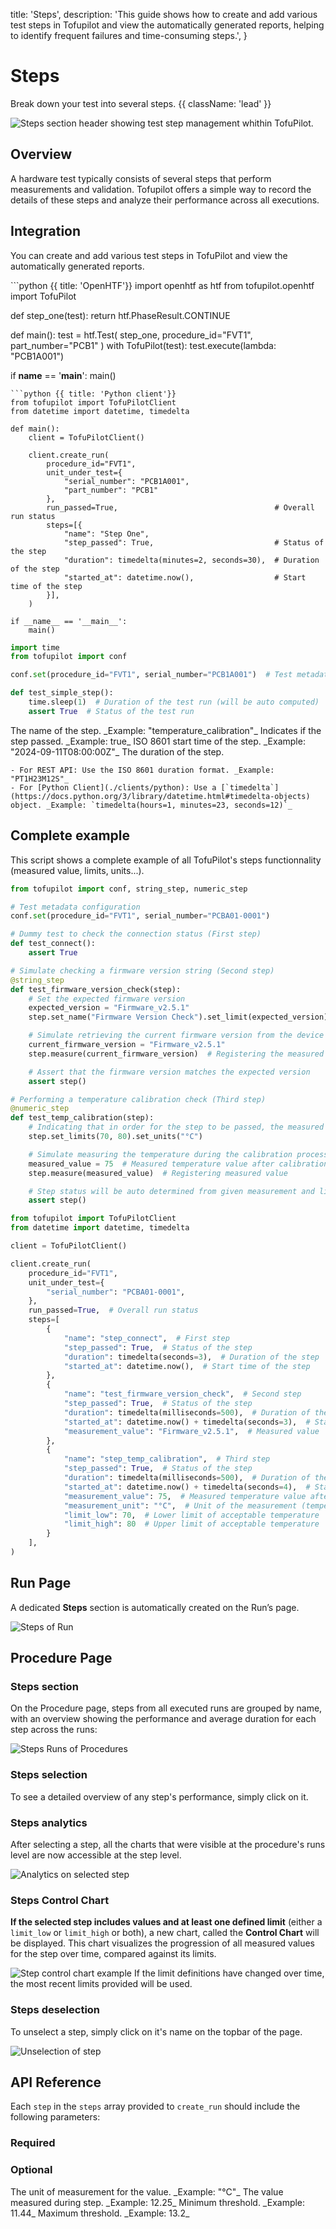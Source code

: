  title: 'Steps',
  description:
    'This guide shows how to create and add various test steps in Tofupilot and view the automatically generated reports, helping to identify frequent failures and time-consuming steps.',
}

# Steps
Break down your test into several steps. {{ className: 'lead' }}

<Image
  src="/steps-header.png"
  alt="Steps section header showing test step management whithin TofuPilot."
/>

## Overview

A hardware test typically consists of several steps that perform measurements and validation. Tofupilot offers a simple way to record the details of these steps and analyze their performance across all executions.


## Integration
You can create and add various test steps in TofuPilot and view the automatically generated reports.

<CodeGroup>
```python {{ title: 'OpenHTF'}}
import openhtf as htf
from tofupilot.openhtf import TofuPilot

def step_one(test):
    return htf.PhaseResult.CONTINUE

def main():
    test = htf.Test(
        step_one,
        procedure_id="FVT1",
        part_number="PCB1"
    )
    with TofuPilot(test):
        test.execute(lambda: "PCB1A001")

if __name__ == '__main__':
    main()
```
```python {{ title: 'Python client'}}
from tofupilot import TofuPilotClient
from datetime import datetime, timedelta

def main():
    client = TofuPilotClient()

    client.create_run(
        procedure_id="FVT1",
        unit_under_test={
            "serial_number": "PCB1A001",
            "part_number": "PCB1"
        },
        run_passed=True,                                   # Overall run status
        steps=[{
            "name": "Step One",
            "step_passed": True,                           # Status of the step
            "duration": timedelta(minutes=2, seconds=30),  # Duration of the step
            "started_at": datetime.now(),                  # Start time of the step
        }],
    )

if __name__ == '__main__':
    main()
```

```python {{ title: 'Pytest plugin'}}
import time
from tofupilot import conf

conf.set(procedure_id="FVT1", serial_number="PCB1A001")  # Test metadata

def test_simple_step():
    time.sleep(1)  # Duration of the test run (will be auto computed)
    assert True  # Status of the test run
```
</CodeGroup>

<Properties>
  <Property name="name" type="string, required">
    The name of the step. _Example: "temperature_calibration"_
  </Property>
  <Property name="step_passed" type="boolean, required">
    Indicates if the step passed. _Example: true_
  </Property>
  <Property name="started_at" type="string, required">
    ISO 8601 start time of the step. _Example: "2024-09-11T08:00:00Z"_
  </Property>
  <Property name="duration" type="string, required">
    The duration of the step.

    - For REST API: Use the ISO 8601 duration format. _Example: "PT1H23M12S"_
    - For [Python Client](./clients/python): Use a [`timedelta`](https://docs.python.org/3/library/datetime.html#timedelta-objects) object. _Example: `timedelta(hours=1, minutes=23, seconds=12)`_

  </Property>
</Properties>

## Complete example

This script shows a complete example of all TofuPilot's steps functionnality (measured value, limits, units...).

<CodeGroup label="create_run_with_steps_complete.py">

```python {{ title: 'Pytest plugin' }}
from tofupilot import conf, string_step, numeric_step

# Test metadata configuration
conf.set(procedure_id="FVT1", serial_number="PCBA01-0001")

# Dummy test to check the connection status (First step)
def test_connect():
    assert True

# Simulate checking a firmware version string (Second step)
@string_step
def test_firmware_version_check(step):
    # Set the expected firmware version
    expected_version = "Firmware_v2.5.1"
    step.set_name("Firmware Version Check").set_limit(expected_version)

    # Simulate retrieving the current firmware version from the device
    current_firmware_version = "Firmware_v2.5.1"
    step.measure(current_firmware_version)  # Registering the measured firmware version

    # Assert that the firmware version matches the expected version
    assert step()

# Performing a temperature calibration check (Third step)
@numeric_step
def test_temp_calibration(step):
    # Indicating that in order for the step to be passed, the measured value should be between 70°C and 80°C
    step.set_limits(70, 80).set_units("°C")

    # Simulate measuring the temperature during the calibration process
    measured_value = 75  # Measured temperature value after calibration
    step.measure(measured_value)  # Registering measured value

    # Step status will be auto determined from given measurement and limits
    assert step()
```

```python {{ title: 'Python client'}}
from tofupilot import TofuPilotClient
from datetime import datetime, timedelta

client = TofuPilotClient()

client.create_run(
    procedure_id="FVT1",
    unit_under_test={
        "serial_number": "PCBA01-0001",
    },
    run_passed=True,  # Overall run status
    steps=[
        {
            "name": "step_connect",  # First step
            "step_passed": True,  # Status of the step
            "duration": timedelta(seconds=3),  # Duration of the step
            "started_at": datetime.now(),  # Start time of the step
        },
        {
            "name": "test_firmware_version_check",  # Second step
            "step_passed": True,  # Status of the step
            "duration": timedelta(milliseconds=500),  # Duration of the step (<1s)
            "started_at": datetime.now() + timedelta(seconds=3),  # Start time of the second step
            "measurement_value": "Firmware_v2.5.1",  # Measured value
        },
        {
            "name": "step_temp_calibration",  # Third step
            "step_passed": True,  # Status of the step
            "duration": timedelta(milliseconds=500),  # Duration of the step (<1s)
            "started_at": datetime.now() + timedelta(seconds=4),  # Start time of the fourth step
            "measurement_value": 75,  # Measured temperature value after calibration
            "measurement_unit": "°C",  # Unit of the measurement (temperature)
            "limit_low": 70,  # Lower limit of acceptable temperature
            "limit_high": 80  # Upper limit of acceptable temperature
        }
    ],
)
```
</CodeGroup>



## Run Page

A dedicated **Steps** section is automatically created on the Run’s page.

<Image src="/steps-run.png" alt="Steps of Run" />

## Procedure Page

### Steps section

On the Procedure page, steps from all executed runs are grouped by name, with an overview showing the performance and average duration for each step across the runs:

<Image src="/steps-charts.png" alt="Steps Runs of Procedures" />

### Steps selection

To see a detailed overview of any step's performance, simply click on it.

### Steps analytics

After selecting a step, all the charts that were visible at the procedure's runs level are now accessible at the step level.

<Image src="/step-charts.png" alt="Analytics on selected step" />

### Steps Control Chart

**If the selected step includes values and at least one defined limit** (either a `limit_low` or `limit_high` or both), a new chart, called the **Control Chart** will be displayed. This chart visualizes the progression of all measured values for the step over time, compared against its limits.

<Image src="/step-control-chart.png" alt="Step control chart example" />

<Note>
  If the limit definitions have changed over time, the most recent limits
  provided will be used.
</Note>

### Steps deselection

To unselect a step, simply click on it's name on the topbar of the page.

<Image
  src="/step-unselect.png"
  alt="Unselection of step"
  width={250}
  height={200}
  className="mx-4 max-w-48"
/>

## API Reference

Each `step` in the `steps` array provided to `create_run` should include the following parameters:

### Required



### Optional

<Properties>
  <Property name="measurement_unit" type="string, optional">
    The unit of measurement for the value. _Example: "°C"_
  </Property>
  <Property name="measurement_value" type="float, optional">
    The value measured during step. _Example: 12.25_
  </Property>
  <Property name="limit_low" type="float, optional">
    Minimum threshold. _Example: 11.44_
  </Property>
  <Property name="limit_high" type="float, optional">
    Maximum threshold. _Example: 13.2_
  </Property>
</Properties>
